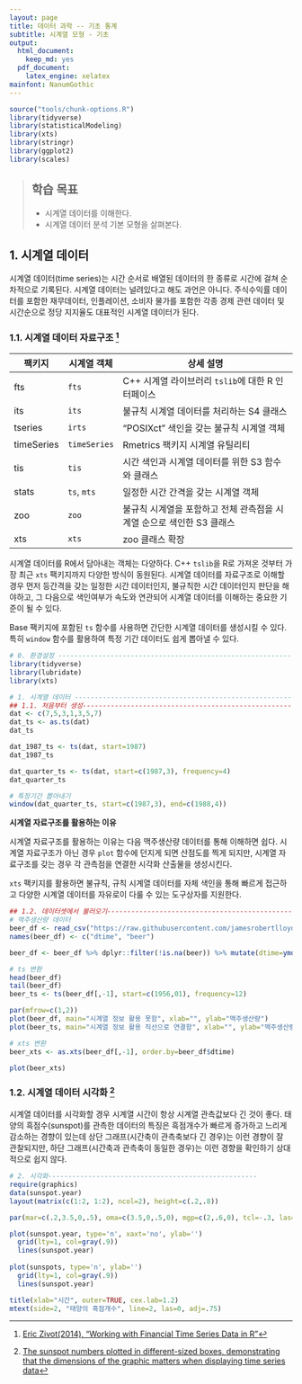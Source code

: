 ```yaml
---
layout: page
title: 데이터 과학 -- 기초 통계
subtitle: 시계열 모형 - 기초
output:
  html_document: 
    keep_md: yes
  pdf_document:
    latex_engine: xelatex
mainfont: NanumGothic
---
```



```r
source("tools/chunk-options.R") 
library(tidyverse)
library(statisticalModeling)
library(xts)
library(stringr)
library(ggplot2)
library(scales)
```
> ## 학습 목표 {.objectives}
>
> * 시계열 데이터를 이해한다.
> * 시계열 데이터 분석 기본 모형을 살펴본다.


## 1. 시계열 데이터

시계열 데이터(time series)는 시간 순서로 배열된 데이터의 한 종류로 시간에 걸쳐
순차적으로 기록된다. 시계열 데이터는 널려있다고 해도 과언은 아니다.
주식수익률 데이터를 포함한 재무데이터, 인플레이션, 소비자 물가를
포함한 각종 경제 관련 데이터 및 시간순으로 정당 지지율도 대표적인 시계열 데이터가 된다.

### 1.1. 시계열 데이터 자료구조 [^eric-zivot-time-series]

[^eric-zivot-time-series]: [Eric Zivot(2014), "Working with Financial Time Series Data in R"](https://faculty.washington.edu/ezivot/econ424/Working%20with%20Time%20Series%20Data%20in%20R.pdf)

| 팩키지     | 시계열 객체 |                 상세 설명                           |
|------------|-------------|-----------------------------------------------------|
| fts        | `fts`       | C++ 시계열 라이브러리 `tslib`에 대한 R 인터페이스   |
| its        | `its`       | 불규칙 시계열 데이터를 처리하는 S4 클래스           |
| tseries    | `irts`      | "POSIXct" 색인을 갖는 불규칙 시계열 객체            |
| timeSeries | `timeSeries`| Rmetrics 팩키지 시계열 유틸리티                     |
| tis        | `tis`       | 시간 색인과 시계열 데이터를 위한 S3 함수와 클래스   |
| stats      | `ts`, `mts` | 일정한 시간 간격을 갖는 시계열 객체                 |
| zoo        | `zoo`       | 불규칙 시계열을 포함하고 전체 관측점을 시계열 순으로 색인한 S3 클래스  |
| xts        | `xts`       | zoo 클래스 확장                                     |


시계열 데이터를 R에서 담아내는 객체는 다양하다. C++ `tslib`을 R로 가져온 것부터 가장 최근 `xts` 팩키지까지 다양한 방식이 동원된다.
시계열 데이터를 자료구조로 이해할 경우 먼저 등간격을 갖는 일정한 시간 데이터인지, 불규칙한 시간 데이터인지 판단을 해야하고,
그 다음으로 색인여부가 속도와 연관되어 시계열 데이터를 이해하는 중요한 기준이 될 수 있다.

Base 팩키지에 포함된 `ts` 함수를 사용하면 간단한 시계열 데이터를 생성시킬 수 있다.
특히 `window` 함수를 활용하여 특정 기간 데이터도 쉽게 뽑아낼 수 있다.

``` r
# 0. 환경설정 --------------------------------------------------------------
library(tidyverse)
library(lubridate)
library(xts)

# 1. 시계열 데이터 --------------------------------------------------------------
## 1.1. 처음부터 생성------------------------------------------------------------
dat <- c(7,5,3,1,3,5,7)
dat_ts <- as.ts(dat)
dat_ts

dat_1987_ts <- ts(dat, start=1987)
dat_1987_ts

dat_quarter_ts <- ts(dat, start=c(1987,3), frequency=4)
dat_quarter_ts

# 특정기간 뽑아내기
window(dat_quarter_ts, start=c(1987,3), end=c(1988,4))
```

**시계열 자료구조를 활용하는 이유**  

시계열 자료구조를 활용하는 이유는 다음 맥주생산량 데이터를 통해 이해하면 쉽다.
시계열 자료구조가 아닌 경우 `plot` 함수에 던지게 되면 산점도를 찍게 되지만,
시계열 자료구조를 갖는 경우 각 관측점을 연결한 시각화 산출물을 생성시킨다.

`xts` 팩키지를 활용하면 불규칙, 규칙 시계열 데이터를 자체 색인을 통해 빠르게 접근하고 
다양한 시계열 데이터를 자유로이 다룰 수 있는 도구상자를 지원한다.

``` r
## 1.2. 데이터셋에서 불러오기----------------------------------------------------
# 맥주생산량 데이터
beer_df <- read_csv("https://raw.githubusercontent.com/jamesrobertlloyd/gp-structure-search/master/data/raw/TSDL/monthly-beer-production-in-austr.csv") 
names(beer_df) <- c("dtime", "beer")

beer_df <- beer_df %>% dplyr::filter(!is.na(beer)) %>% mutate(dtime=ymd(paste0(dtime,"-01")))

# ts 변환
head(beer_df)
tail(beer_df)
beer_ts <- ts(beer_df[,-1], start=c(1956,01), frequency=12)

par(mfrow=c(1,2))
plot(beer_df, main="시계열 정보 활용 못함", xlab="", ylab="맥주생산량")
plot(beer_ts, main="시계열 정보 활용 직선으로 연결함", xlab="", ylab="맥주생산량")

# xts 변환
beer_xts <- as.xts(beer_df[,-1], order.by=beer_df$dtime)

plot(beer_xts)
```

### 1.2. 시계열 데이터 시각화 [^time-series-sunsplot]

[^time-series-sunsplot]: [The sunspot numbers plotted in different-sized boxes, demonstrating that the dimensions of
the graphic matters when displaying time series data](http://www.stat.pitt.edu/stoffer/tsa4/tsaEZ.pdf)

시계열 데이터를 시각화할 경우 시계열 시간이 항상 시계열 관측값보다 긴 것이 좋다.
태양의 흑점수(sunspot)를 관측한 데이터의 특징은 흑점개수가 빠르게 증가하고 느리게 감소하는 경향이 있는데
상단 그래프(시간축이 관측축보다 긴 경우)는 이런 경향이 잘 관찰되지만, 
하단 그래프(시간축과 관측축이 동일한 경우)는 이런 경향을 확인하기 상대적으로 쉽지 않다.

``` r
# 2. 시각화----------------------------------------------------
require(graphics)
data(sunspot.year)
layout(matrix(c(1:2, 1:2), ncol=2), height=c(.2,.8))

par(mar=c(.2,3.5,0,.5), oma=c(3.5,0,.5,0), mgp=c(2,.6,0), tcl=-.3, las=1)

plot(sunspot.year, type='n', xaxt='no', ylab='')
  grid(lty=1, col=gray(.9))
  lines(sunspot.year)
  
plot(sunspots, type='n', ylab='')
  grid(lty=1, col=gray(.9))
  lines(sunspot.year)

title(xlab="시간", outer=TRUE, cex.lab=1.2)
mtext(side=2, "태양의 흑점개수", line=2, las=0, adj=.75)
```
